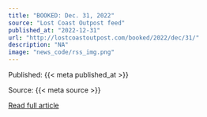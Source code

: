 ```yaml
---
title: "BOOKED: Dec. 31, 2022"
source: "Lost Coast Outpost feed"
published_at: "2022-12-31"
url: "http://lostcoastoutpost.com/booked/2022/dec/31/"
description: "NA"
image: "news_code/rss_img.png"
---
```



  Published: {{< meta published_at >}}
  

  Source: {{< meta source >}}
  

  [Read full article]({{< meta url >}})
  

